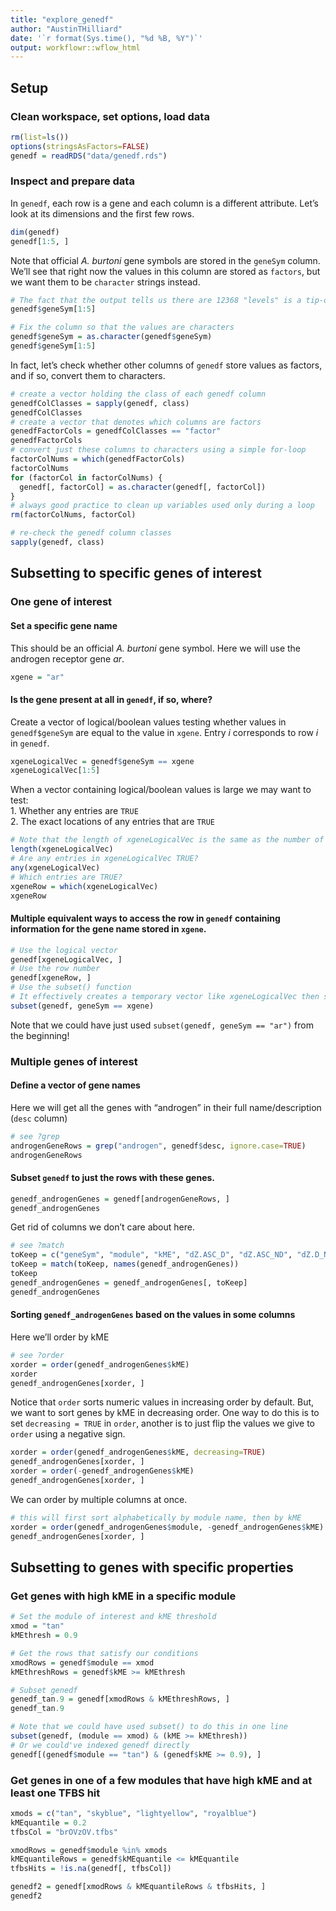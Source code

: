```yaml
---
title: "explore_genedf"
author: "AustinTHilliard"
date: '`r format(Sys.time(), "%d %B, %Y")`'
output: workflowr::wflow_html
---
```


## Setup
### Clean workspace, set options, load data
```r
rm(list=ls())
options(stringsAsFactors=FALSE)
genedf = readRDS("data/genedf.rds")
```
### Inspect and prepare data
In `genedf`, each row is a gene and each column is a different attribute.
Let's look at its dimensions and the first few rows.
```r
dim(genedf)
genedf[1:5, ]
```
Note that official _A. burtoni_ gene symbols are stored in the `geneSym` column.  
We'll see that right now the values in this column are stored as `factors`, but we want them to be `character` strings instead.
```r
# The fact that the output tells us there are 12368 "levels" is a tip-off that the values in this column are stored as factors.
genedf$geneSym[1:5]

# Fix the column so that the values are characters
genedf$geneSym = as.character(genedf$geneSym)
genedf$geneSym[1:5]
```
In fact, let's check whether other columns of `genedf` store values as factors, and if so, convert them to characters.
```r
# create a vector holding the class of each genedf column
genedfColClasses = sapply(genedf, class)
genedfColClasses
# create a vector that denotes which columns are factors
genedfFactorCols = genedfColClasses == "factor"
genedfFactorCols
# convert just these columns to characters using a simple for-loop
factorColNums = which(genedfFactorCols)
factorColNums
for (factorCol in factorColNums) {
  genedf[, factorCol] = as.character(genedf[, factorCol])
}
# always good practice to clean up variables used only during a loop
rm(factorColNums, factorCol)

# re-check the genedf column classes
sapply(genedf, class)
```

## Subsetting to specific genes of interest
### One gene of interest
#### Set a specific gene name
This should be an official _A. burtoni_ gene symbol. Here we will use the androgen receptor gene _ar_.
```r
xgene = "ar"
```
#### Is the gene present at all in `genedf`, if so, where?
Create a vector of logical/boolean values testing whether values in `genedf$geneSym` are equal to the value in `xgene`. Entry _i_ corresponds to row _i_ in `genedf`.
```r
xgeneLogicalVec = genedf$geneSym == xgene
xgeneLogicalVec[1:5]
```
When a vector containing logical/boolean values is large we may want to test:  
1. Whether any entries are `TRUE`  
2. The exact locations of any entries that are `TRUE`
```r
# Note that the length of xgeneLogicalVec is the same as the number of rows in genedf
length(xgeneLogicalVec)
# Are any entries in xgeneLogicalVec TRUE?
any(xgeneLogicalVec)
# Which entries are TRUE?
xgeneRow = which(xgeneLogicalVec)
xgeneRow
```
#### Multiple equivalent ways to access the row in `genedf` containing information for the gene name stored in `xgene`.
```r
# Use the logical vector 
genedf[xgeneLogicalVec, ]
# Use the row number
genedf[xgeneRow, ]
# Use the subset() function
# It effectively creates a temporary vector like xgeneLogicalVec then subsets genedf
subset(genedf, geneSym == xgene)
```
Note that we could have just used `subset(genedf, geneSym == "ar")` from the beginning!

### Multiple genes of interest
#### Define a vector of gene names
Here we will get all the genes with "androgen" in their full name/description (`desc` column)
```r
# see ?grep
androgenGeneRows = grep("androgen", genedf$desc, ignore.case=TRUE)
androgenGeneRows
```
#### Subset `genedf` to just the rows with these genes.
```r
genedf_androgenGenes = genedf[androgenGeneRows, ]
genedf_androgenGenes
```
Get rid of columns we don't care about here.
```r
# see ?match
toKeep = c("geneSym", "module", "kME", "dZ.ASC_D", "dZ.ASC_ND", "dZ.D_ND")
toKeep = match(toKeep, names(genedf_androgenGenes))
toKeep
genedf_androgenGenes = genedf_androgenGenes[, toKeep]
genedf_androgenGenes
```
#### Sorting `genedf_androgenGenes` based on the values in some columns
Here we'll order by kME
```r
# see ?order
xorder = order(genedf_androgenGenes$kME)
xorder
genedf_androgenGenes[xorder, ]
```
Notice that `order` sorts numeric values in increasing order by default.
But, we want to sort genes by kME in decreasing order. One way to do this is to set `decreasing = TRUE` in `order`, another is to just flip the values we give to `order` using a negative sign.
```r
xorder = order(genedf_androgenGenes$kME, decreasing=TRUE)
genedf_androgenGenes[xorder, ]
xorder = order(-genedf_androgenGenes$kME)
genedf_androgenGenes[xorder, ]
```
We can order by multiple columns at once.
```r
# this will first sort alphabetically by module name, then by kME
xorder = order(genedf_androgenGenes$module, -genedf_androgenGenes$kME)
genedf_androgenGenes[xorder, ]
```

## Subsetting to genes with specific properties
### Get genes with high kME in a specific module
```r
# Set the module of interest and kME threshold
xmod = "tan"
kMEthresh = 0.9

# Get the rows that satisfy our conditions
xmodRows = genedf$module == xmod
kMEthreshRows = genedf$kME >= kMEthresh

# Subset genedf
genedf_tan.9 = genedf[xmodRows & kMEthreshRows, ]
genedf_tan.9

# Note that we could have used subset() to do this in one line
subset(genedf, (module == xmod) & (kME >= kMEthresh))
# Or we could've indexed genedf directly 
genedf[(genedf$module == "tan") & (genedf$kME >= 0.9), ]
```

### Get genes in one of a few modules that have high kME and at least one TFBS hit
```r
xmods = c("tan", "skyblue", "lightyellow", "royalblue")
kMEquantile = 0.2
tfbsCol = "brOVzOV.tfbs"

xmodRows = genedf$module %in% xmods
kMEquantileRows = genedf$kMEquantile <= kMEquantile
tfbsHits = !is.na(genedf[, tfbsCol])

genedf2 = genedf[xmodRows & kMEquantileRows & tfbsHits, ]
genedf2
```


```r

```








